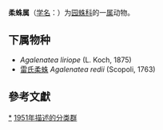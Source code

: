 {{Automatic taxobox
| taxon = Agalenatea
| authority = Archer, 1951 
| image = Agalenatea redii 070830.jpg
| image_caption = 雷氏柔蛛
}}
'''柔蛛属'''（[[学名|学名]]：{{lang|la|''Agalenatea''}}）为[[园蛛科|园蛛科]]的一[[属|属]]动物。

==下属物种==
* ''Agalenatea liriope'' (L. Koch, 1875)
* [[雷氏柔蛛|雷氏柔蛛]] ''Agalenatea redii'' (Scopoli, 1763)

==參考文獻==
{{reflist}}

{{taxonbar}}

[[Category:_柔蛛属|*]]
[[Category:1951年描述的分类群|1951年描述的分类群]]